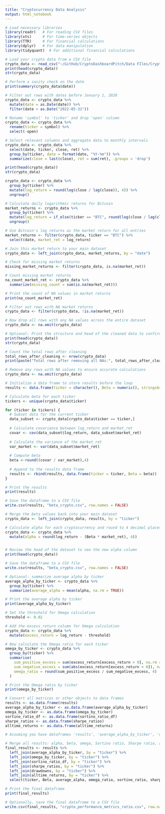 ```yaml
---
title: "Cryptocurrency Data Analysis"
output: html_notebook
---
```


```r
# Load necessary libraries
library(readr)   # For reading CSV files
library(xts)     # For time-series objects
library(TTR)     # For financial calculations
library(dplyr)   # For data manipulation
library(tidyquant)  # For additional financial calculations
```
```r
# Load your crypto data from a CSV file
crypto_data <- read_csv("~/GitHub/CryptoDashboardPitch/Data FIles/CryptoMasterFile.csv")
print(head(crypto_data))
str(crypto_data)

# Perform a sanity check on the date
print(summary(crypto_data$date))

# Filter out rows with dates before January 1, 2020
crypto_data <- crypto_data %>%
  mutate(date = as.Date(date)) %>%
  filter(date > as.Date("2022-05-31"))

# Rename 'symbol' to 'ticker' and drop 'open' column
crypto_data <- crypto_data %>%
  rename(ticker = symbol) %>%
  select(-open)

```
```r
# Select relevant columns and aggregate data to monthly intervals
crypto_data <- crypto_data %>%
  select(date, ticker, close, ret) %>%
  group_by(ticker, date = format(date, "%Y-%m")) %>%
  summarize(close = last(close), ret = sum(ret), .groups = 'drop')

print(head(crypto_data))
str(crypto_data)

```

```r

crypto_data <- crypto_data %>%
  group_by(ticker) %>%
  mutate(log_return = round(log(close / lag(close)), 4)) %>%
  ungroup()

# Calculate daily logarithmic returns for Bitcoin
market_returns <- crypto_data %>%
  group_by(ticker) %>%
  mutate(log_return = if_else(ticker == "BTC", round(log(close / lag(close)), 4), NA_real_)) %>%
  ungroup()

# Use Bitcoin's log returns as the market return for all entries
market_returns <- filter(crypto_data, ticker == "BTC") %>%
  select(date, market_ret = log_return)
```


```r
# Join this market return to your main dataset
crypto_data <- left_join(crypto_data, market_returns, by = "date")

# Check for missing market returns
missing_market_returns <- filter(crypto_data, is.na(market_ret))

```
```r
# Count missing market returns
na_count_market_ret <- crypto_data %>%
  summarize(missing_count = sum(is.na(market_ret)))

# Print the count of NA values in market returns
print(na_count_market_ret)

# Filter out rows with NA market returns
crypto_data <- filter(crypto_data, !is.na(market_ret))

# Now drop all rows with any NA values across the entire dataset
crypto_data <- na.omit(crypto_data)

# Optional: Print the structure and head of the cleaned data to confirm all NAs are removed
print(head(crypto_data))
str(crypto_data)

# Count the total rows after cleaning
total_rows_after_cleaning <- nrow(crypto_data)
print(paste("Total rows after removing all NAs:", total_rows_after_cleaning))


```
```r
# Remove any rows with NA values to ensure accurate calculations
crypto_data <- na.omit(crypto_data)

# Initialize a data frame to store results before the loop
results <- data.frame(ticker = character(), Beta = numeric(), stringsAsFactors = FALSE)

# Calculate beta for each ticker
tickers <- unique(crypto_data$ticker)

for (ticker in tickers) {
  # Subset data for the current ticker
  data_subset <- crypto_data[crypto_data$ticker == ticker,]
  
  # Calculate covariance between log_return and market_ret
  covar <- cov(data_subset$log_return, data_subset$market_ret)
  
  # Calculate the variance of the market_ret
  var_market <- var(data_subset$market_ret)
  
  # Compute beta
  beta <-round((covar / var_market),4) 
  
  # Append to the results data frame
  results <- rbind(results, data.frame(ticker = ticker, Beta = beta))
}

# Print the results
print(results)
```
```r
# Save the dataframe to a CSV file
write.csv(results, "beta_crypto.csv", row.names = FALSE)
```
```r
# Merge the beta values back into your main dataset
crypto_data <- left_join(crypto_data, results, by = "ticker")

# Calculate alpha for each cryptocurrency and round to 4 decimal places
crypto_data <- crypto_data %>%
  mutate(alpha = round(log_return - (Beta * market_ret), 4))


# Review the head of the dataset to see the new alpha column
print(head(crypto_data))
```

```r
# Save the dataframe to a CSV file
write.csv(results, "beta_crypto.csv", row.names = FALSE)
```


```r
# Optional: summarize average alpha by ticker
average_alpha_by_ticker <- crypto_data %>%
  group_by(ticker) %>%
  summarize(average_alpha = mean(alpha, na.rm = TRUE))

# Print the average alpha by ticker
print(average_alpha_by_ticker)

```
```r
# Set the threshold for Omega calculation
threshold <- 0.02

# Add the excess_return column for Omega calculation
crypto_data <- crypto_data %>%
  mutate(excess_return = log_return - threshold)

# Now calculate the Omega ratio for each ticker
omega_by_ticker <- crypto_data %>%
  group_by(ticker) %>%
  summarise(
    sum_positive_excess = sum(excess_return[excess_return > 0], na.rm = TRUE),
    sum_negative_excess = sum(abs(excess_return[excess_return < 0]), na.rm = TRUE),
    omega_ratio = round(sum_positive_excess / sum_negative_excess, 4)
  )

# Print the Omega ratio by ticker
print(omega_by_ticker)
```


```r
# Convert all matrices or other objects to data frames
results <- as.data.frame(results)
average_alpha_by_ticker <- as.data.frame(average_alpha_by_ticker)
omega_by_ticker <- as.data.frame(omega_by_ticker)
sortino_ratio_df <- as.data.frame(sortino_ratio_df)
sharpe_ratios <- as.data.frame(sharpe_ratios)
alltime_returns <- as.data.frame(alltime_returns)

# Assuming you have dataframes 'results', 'average_alpha_by_ticker', 'omega_by_ticker', 'sortino_ratio', 'sharpe_ratios', and 'drawdowns'

# Merge all results: alpha, beta, omega, Sortino ratio, Sharpe ratio, and Maximum Drawdown into a single dataframe
final_results <- results %>%
  left_join(average_alpha_by_ticker, by = "ticker") %>%
  left_join(omega_by_ticker, by = "ticker") %>%
  left_join(sortino_ratio_df, by = "ticker") %>%
  left_join(sharpe_ratios, by = "ticker") %>%
  left_join(drawdowns, by = "ticker") %>%
  left_join(alltime_returns, by = "ticker") %>%
  select(ticker, Beta, average_alpha, omega_ratio, sortino_ratio, sharpe_ratio, max_drawdown,latest_alltime)  # Ensure to reference the column name for maximum drawdown correctly

# Print the final dataframe
print(final_results)

# Optionally, save the final dataframe to a CSV file
write.csv(final_results, "crypto_performance_metrics_ratio.csv", row.names = FALSE)

```





